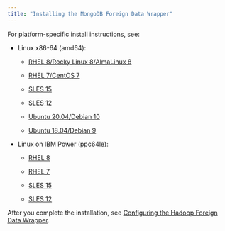 ```yaml
---
title: "Installing the MongoDB Foreign Data Wrapper"
---
```


For platform-specific install instructions, see:

- Linux x86-64 (amd64):

  - [RHEL 8/Rocky Linux 8/AlmaLinux 8](01_mongo_rhel_variants8_x86)

  - [RHEL 7/CentOS 7](03_mongo_rhel_variants7_x86)
  - [SLES 15](05_mongo_sles15_x86)
  - [SLES 12](07_mongo_sles12_x86)
  - [Ubuntu 20.04/Debian 10](09_mongo_ubuntu20_deb10_x86)
  - [Ubuntu 18.04/Debian 9](11_mongo_ubuntu18_deb9_x86)

- Linux on IBM Power (ppc64le):

  - [RHEL 8](13_mongo_rhel8_ppcle)
  
  - [RHEL 7](15_mongo_rhel7_ppcle)
  - [SLES 15](17_mongo_sles15_ppcle)
  - [SLES 12](19_mongo_sles12_ppcle)

After you complete the installation, see [Configuring the Hadoop Foreign Data Wrapper](../07_configuring_the_mongo_data_adapter).